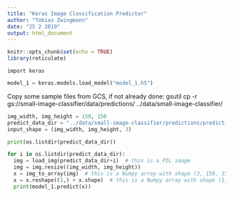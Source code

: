 ```yaml
---
title: "Keras Image Classification Predictor"
author: "Tobias Zwingmann"
date: "25 2 2019"
output: html_document
---
```


```r
knitr::opts_chunk$set(echo = TRUE)
library(reticulate)
```

```python3
import keras
```

```python
model_1 = keras.models.load_model("model_1.h5")
```

Copy some sample files from GCS, if not already done: gsutil cp -r gs://small-image-classifier/data/predictions/ ../data/small-image-classifier/
```python
img_width, img_height = 150, 150
predict_data_dir = "../data/small-image-classifier/predictions/predictions/"
input_shape = (img_width, img_height, 3)
```

```python
print(os.listdir(predict_data_dir))
```


```python
for i in os.listdir(predict_data_dir):
  img = load_img(predict_data_dir+i)  # this is a PIL image
  img = img.resize((img_width, img_height))
  x = img_to_array(img)  # this is a Numpy array with shape (3, 150, 150)
  x = x.reshape((1,) + x.shape)  # this is a Numpy array with shape (1, 3, 150, 150)
  print(model_1.predict(x))

```

